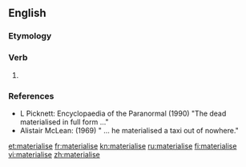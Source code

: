{{also|matérialise|matérialisé}}
==English==

===Etymology===
{{suffix|en|material|ise}}

===Verb===
{{en-verb|materialis}}

# {{standard spelling of|from=non-Oxford British spelling|materialize|lang=en}}

===References===
* L Picknett: Encyclopaedia of the Paranormal (1990) "The dead materialised in full form ..."
* Alistair McLean: (1969) " ... he materialised a taxi out of nowhere."

[[et:materialise]]
[[fr:materialise]]
[[kn:materialise]]
[[ru:materialise]]
[[fi:materialise]]
[[vi:materialise]]
[[zh:materialise]]